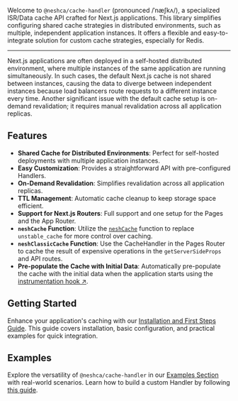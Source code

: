 Welcome to `@neshca/cache-handler` (pronounced /ˈnæʃkʌ/), a specialized ISR/Data cache API crafted for Next.js applications. This library simplifies configuring shared cache strategies in distributed environments, such as multiple, independent application instances. It offers a flexible and easy-to-integrate solution for custom cache strategies, especially for Redis.

---

Next.js applications are often deployed in a self-hosted distributed environment, where multiple instances of the same application are running simultaneously. In such cases, the default Next.js cache is not shared between instances, causing the data to diverge between independent instances because load balancers route requests to a different instance every time. Another significant issue with the default cache setup is on-demand revalidation; it requires manual revalidation across all application replicas.

## Features

- **Shared Cache for Distributed Environments**: Perfect for self-hosted deployments with multiple application instances.
- **Easy Customization**: Provides a straightforward API with pre-configured Handlers.
- **On-Demand Revalidation**: Simplifies revalidation across all application replicas.
- **TTL Management**: Automatic cache cleanup to keep storage space efficient.
- **Support for Next.js Routers**: Full support and one setup for the Pages and the App Router.
- **`neshCache` Function**: Utilize the [`neshCache`](/functions/nesh-cache) function to replace `unstable_cache` for more control over caching.
- **`neshClassicCache` Function**: Use the CacheHandler in the Pages Router to cache the result of expensive operations in the `getServerSideProps` and API routes.
- **Pre-populate the Cache with Initial Data**: Automatically pre-populate the cache with the initial data when the application starts using the [instrumentation hook ↗](/usage/populating-cache-on-start).

## Getting Started

Enhance your application's caching with our [Installation and First Steps Guide](/installation). This guide covers installation, basic configuration, and practical examples for quick integration.

## Examples

Explore the versatility of `@neshca/cache-handler` in our [Examples Section](/redis) with real-world scenarios. Learn how to build a custom Handler by following [this guide](/usage/creating-a-custom-handler).
